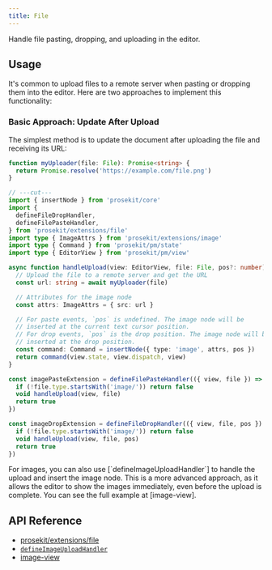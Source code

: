 ```yaml
---
title: File
---
```



Handle file pasting, dropping, and uploading in the editor.

## Usage

It's common to upload files to a remote server when pasting or dropping them into the editor. Here are two approaches to implement this functionality:

### Basic Approach: Update After Upload

The simplest method is to update the document after uploading the file and receiving its URL:

```ts twoslash
function myUploader(file: File): Promise<string> {
  return Promise.resolve('https://example.com/file.png')
}

// ---cut---
import { insertNode } from 'prosekit/core'
import {
  defineFileDropHandler,
  defineFilePasteHandler,
} from 'prosekit/extensions/file'
import type { ImageAttrs } from 'prosekit/extensions/image'
import type { Command } from 'prosekit/pm/state'
import type { EditorView } from 'prosekit/pm/view'

async function handleUpload(view: EditorView, file: File, pos?: number) {
  // Upload the file to a remote server and get the URL
  const url: string = await myUploader(file)

  // Attributes for the image node
  const attrs: ImageAttrs = { src: url }

  // For paste events, `pos` is undefined. The image node will be
  // inserted at the current text cursor position.
  // For drop events, `pos` is the drop position. The image node will be
  // inserted at the drop position.
  const command: Command = insertNode({ type: 'image', attrs, pos })
  return command(view.state, view.dispatch, view)
}

const imagePasteExtension = defineFilePasteHandler(({ view, file }) => {
  if (!file.type.startsWith('image/')) return false
  void handleUpload(view, file)
  return true
})

const imageDropExtension = defineFileDropHandler(({ view, file, pos }) => {
  if (!file.type.startsWith('image/')) return false
  void handleUpload(view, file, pos)
  return true
})
```

<Aside>
For images, you can also use [`defineImageUploadHandler`] to handle the upload and insert the image node. This is a more advanced approach, as it allows the editor to show the images immediately, even before the upload is complete. You can see the full example at [image-view].
</Aside>

## API Reference

- [prosekit/extensions/file](/references/extensions/file)
- [`defineImageUploadHandler`](/references/extensions/image#defineimageuploadhandler)
- [image-view](/examples/image-view)
